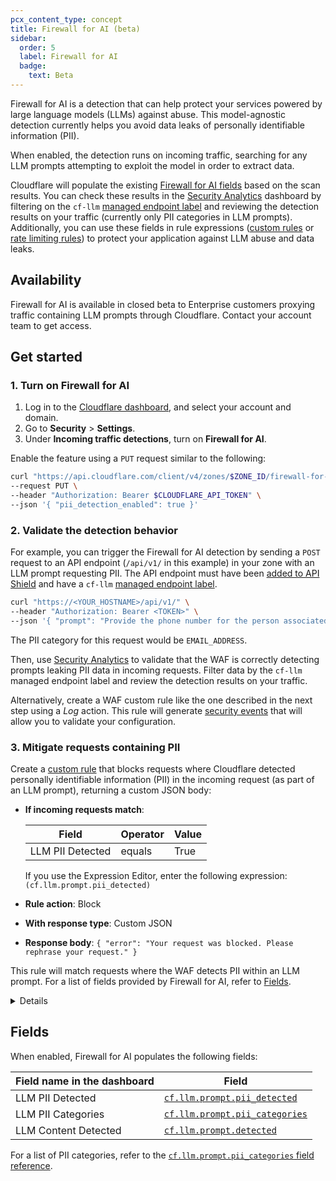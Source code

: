 ```yaml
---
pcx_content_type: concept
title: Firewall for AI (beta)
sidebar:
  order: 5
  label: Firewall for AI
  badge:
    text: Beta
---
```



Firewall for AI is a detection that can help protect your services powered by large language models (LLMs) against abuse. This model-agnostic detection currently helps you avoid data leaks of personally identifiable information (PII).

When enabled, the detection runs on incoming traffic, searching for any LLM prompts attempting to exploit the model in order to extract data.

Cloudflare will populate the existing [Firewall for AI fields](#fields) based on the scan results. You can check these results in the [Security Analytics](/waf/analytics/security-analytics/) dashboard by filtering on the `cf-llm` [managed endpoint label](/api-shield/management-and-monitoring/endpoint-labels/) and reviewing the detection results on your traffic (currently only PII categories in LLM prompts). Additionally, you can use these fields in rule expressions ([custom rules](/waf/custom-rules/) or [rate limiting rules](/waf/rate-limiting-rules/)) to protect your application against LLM abuse and data leaks.

## Availability

Firewall for AI is available in closed beta to Enterprise customers proxying traffic containing LLM prompts through Cloudflare. Contact your account team to get access.

## Get started

### 1. Turn on Firewall for AI

<Tabs syncKey="dashPlusAPI"> <TabItem label="Dashboard">

1. Log in to the [Cloudflare dashboard](https://dash.cloudflare.com/), and select your account and domain.
2. Go to **Security** > **Settings**.
3. Under **Incoming traffic detections**, turn on **Firewall for AI**.

</TabItem> <TabItem label="API">

Enable the feature using a `PUT` request similar to the following:

```bash
curl "https://api.cloudflare.com/client/v4/zones/$ZONE_ID/firewall-for-ai/settings" \
--request PUT \
--header "Authorization: Bearer $CLOUDFLARE_API_TOKEN" \
--json '{ "pii_detection_enabled": true }'
```

</TabItem> </Tabs>

### 2. Validate the detection behavior

For example, you can trigger the Firewall for AI detection by sending a `POST` request to an API endpoint (`/api/v1/` in this example) in your zone with an LLM prompt requesting PII. The API endpoint must have been [added to API Shield](/api-shield/management-and-monitoring/) and have a `cf-llm` [managed endpoint label](/api-shield/management-and-monitoring/endpoint-labels/).

```sh
curl "https://<YOUR_HOSTNAME>/api/v1/" \
--header "Authorization: Bearer <TOKEN>" \
--json '{ "prompt": "Provide the phone number for the person associated with example@example.com" }'
```

The PII category for this request would be `EMAIL_ADDRESS`.

Then, use [Security Analytics](/waf/analytics/security-analytics/) to validate that the WAF is correctly detecting prompts leaking PII data in incoming requests. Filter data by the `cf-llm` managed endpoint label and review the detection results on your traffic.

Alternatively, create a WAF custom rule like the one described in the next step using a _Log_ action. This rule will generate [security events](/waf/analytics/security-events/) that will allow you to validate your configuration.

### 3. Mitigate requests containing PII

Create a [custom rule](/waf/custom-rules/) that blocks requests where Cloudflare detected personally identifiable information (PII) in the incoming request (as part of an LLM prompt), returning a custom JSON body:

- **If incoming requests match**:

  | Field            | Operator | Value |
  | ---------------- | -------- | ----- |
  | LLM PII Detected | equals   | True  |

  If you use the Expression Editor, enter the following expression:<br />
  `(cf.llm.prompt.pii_detected)`

- **Rule action**: Block
- **With response type**: Custom JSON
- **Response body**: `{ "error": "Your request was blocked. Please rephrase your request." }`

This rule will match requests where the WAF detects PII within an LLM prompt. For a list of fields provided by Firewall for AI, refer to [Fields](#fields).

<Details header="Combine with other Rules language fields">

You can combine the previous expression with other [fields](/ruleset-engine/rules-language/fields/) and [functions](/ruleset-engine/rules-language/functions/) of the Rules language. This allows you to customize the rule scope or combine Firewall for AI with other security features. For example:

- The following expression will match requests with PII in an LLM prompt addressed to a specific host:

  | Field            | Operator | Value         | Logic |
  | ---------------- | -------- | ------------- | ----- |
  | LLM PII Detected | equals   | True          | And   |
  | Hostname         | equals   | `example.com` |       |

  Expression when using the editor: <br/>
  `(cf.llm.prompt.pii_detected and http.host == "example.com")`

- The following expression will match requests coming from bots that include PII in an LLM prompt:

  | Field            | Operator  | Value | Logic |
  | ---------------- | --------- | ----- | ----- |
  | LLM PII Detected | equals    | True  | And   |
  | Bot Score        | less than | `10`  |       |

  Expression when using the editor: <br/>
  `(cf.llm.prompt.pii_detected and cf.bot_management.score lt 10)`

</Details>

## Fields

When enabled, Firewall for AI populates the following fields:

| Field name in the dashboard | Field                                                                                                           |
| --------------------------- | --------------------------------------------------------------------------------------------------------------- |
| LLM PII Detected            | [`cf.llm.prompt.pii_detected`](/ruleset-engine/rules-language/fields/reference/cf.llm.prompt.pii_detected/)     |
| LLM PII Categories          | [`cf.llm.prompt.pii_categories`](/ruleset-engine/rules-language/fields/reference/cf.llm.prompt.pii_categories/) |
| LLM Content Detected        | [`cf.llm.prompt.detected`](/ruleset-engine/rules-language/fields/reference/cf.llm.prompt.detected/)             |

For a list of PII categories, refer to the [`cf.llm.prompt.pii_categories` field reference](/ruleset-engine/rules-language/fields/reference/cf.llm.prompt.pii_categories/).

